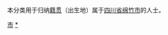 {{Catnav|頁面分類|各種主題的頁面分類|依中国各省来作的分类|各地中国人|四川人|德阳人}}
{{Catnav|頁面分類|人物|各國人物|中国人|各地中国人|四川人|德阳人}}

本分类用于归纳[[籍贯|籍贯]]（出生地）属于[[四川省|四川省]][[绵竹市|绵竹市]]的人士。

[[Category:德阳人|市]]
[[Category:绵竹|*]]